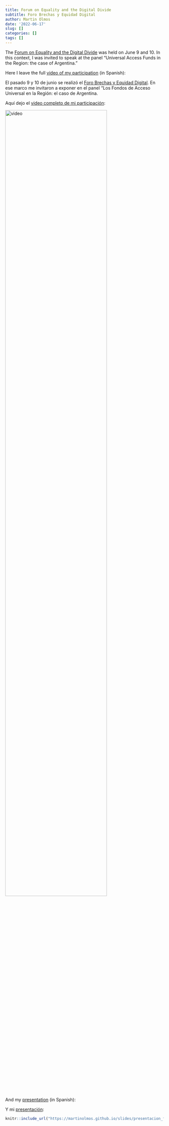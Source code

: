 ```yaml
---
title: Forum on Equality and the Digital Divide
subtitle: Foro Brechas y Equidad Digital
author: Martin Olmos
date: '2022-06-17'
slug: []
categories: []
tags: []
---
```


::: {.content-visible when-profile="english"}

The [Forum on Equality and the Digital Divide][1] was held on June 9 and 10. In this context, I was invited to speak at the panel "Universal Access Funds in the Region: the case of Argentina."

Here I leave the full [video of my participation](https://youtu.be/x2vido6ME4M) (in Spanish):

:::

::: {.content-visible when-profile="spanish"}

El pasado 9 y 10 de junio se realizó el [Foro Brechas y Equidad Digital][1]. En ese marco me invitaron a exponer en el panel "Los Fondos de Acceso Universal en la Región: el caso de Argentina.

Aquí dejo el [video completo de mi participación](https://youtu.be/x2vido6ME4M): 

:::

[![video](foro_brechas.png){width=80%}](https://youtu.be/x2vido6ME4M)

::: {.content-visible when-profile="english"}

And my [presentation][2] (in Spanish):

:::

::: {.content-visible when-profile="spanish"}

Y mi [presentación][2]:

:::

<center>
```r
knitr::include_url("https://martinolmos.github.io/slides/presentacion_fondos_acceso_universal#1")
```
</center>

[1]:https://foroequidaddigital.cl
[2]:https://martinolmos.github.io/slides/presentacion_fondos_acceso_universal#1 

